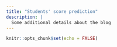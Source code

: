 ```yaml
---
title: "Students' score prediction"
description: |
  Some additional details about the blog
---
```


```r
knitr::opts_chunk$set(echo = FALSE)
```
